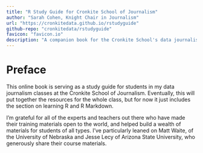 ```yaml
---
title: "R Study Guide for Cronkite School of Journalism"
author: "Sarah Cohen, Knight Chair in Journalism"
url: "https://cronkitedata.github.io/rstudyguide"
github-repo: "cronkitedata/rstudyguide"
favicon: "favicon.io" 
description: "A companion book for the Cronkite School's data journalism class for graduate students. A work in progress."
---
```


# Preface {-}

This online book is serving as a study guide for students in my data journalism classes at the Cronkite School of Journalism. Eventually, this will put together the resources for the whole class, but for now it just includes the section on learning R and R Markdown. 

I'm grateful for all of the experts and teachers out there who have made their training materials open to the world, and helped build a wealth of materials for students of all types. I've particularly leaned on Matt Waite, of the University of Nebraska and Jesse Lecy of Arizona State University, who generously share their course materials.
